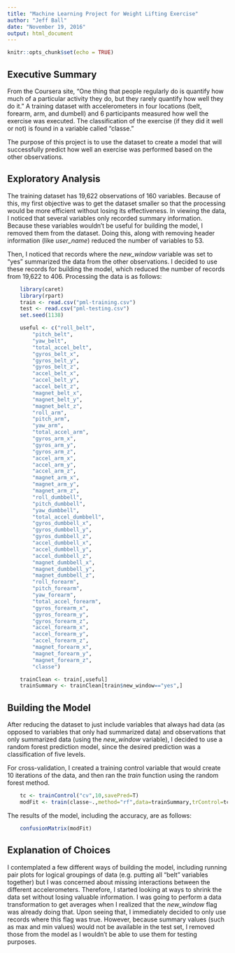 ---
title: "Machine Learning Project for Weight Lifting Exercise"
author: "Jeff Ball"
date: "November 19, 2016"
output: html_document
---

```{r setup, include=FALSE}
knitr::opts_chunk$set(echo = TRUE)
```

## Executive Summary

From the Coursera site, "One thing that people regularly do is quantify how much of a particular activity they do, but they rarely quantify how well they do it."  A training dataset with accelerometers in four locations (belt, forearm, arm, and dumbell) and 6 participants measured how well the exercise was executed.  The classification of the exercise (if they did it well or not) is found in a variable called "classe."

The purpose of this project is to use the dataset to create a model that will successfully predict how well an exercise was performed based on the other observations.

## Exploratory Analysis

The training dataset has 19,622 observations of 160 variables.  Because of this, my first objective was to get the dataset smaller so that the processing would be more efficient without losing its effectiveness.  In viewing the data, I noticed that several variables only recorded summary information.  Because these variables wouldn't be useful for building the model, I removed them from the dataset.  Doing this, along with removing header information (like *user_name*) reduced the number of variables to 53.

Then, I noticed that records where the *new_window* variable was set to "yes" summarized the data from the other observations.  I decided to use these records for building the model, which reduced the number of records from 19,622 to 406.  Processing the data is as follows:

```{r Initialize,echo=FALSE}
	library(caret)
	library(rpart)
	train <- read.csv("pml-training.csv")
	test <- read.csv("pml-testing.csv")
	set.seed(1138)
```

```{r SelectVars,echo=FALSE}
	useful <- c("roll_belt",
		"pitch_belt",
		"yaw_belt",
		"total_accel_belt",
		"gyros_belt_x",
		"gyros_belt_y",
		"gyros_belt_z",
		"accel_belt_x",
		"accel_belt_y",
		"accel_belt_z",
		"magnet_belt_x",
		"magnet_belt_y",
		"magnet_belt_z",
		"roll_arm",
		"pitch_arm",
		"yaw_arm",
		"total_accel_arm",
		"gyros_arm_x",
		"gyros_arm_y",
		"gyros_arm_z",
		"accel_arm_x",
		"accel_arm_y",
		"accel_arm_z",
		"magnet_arm_x",
		"magnet_arm_y",
		"magnet_arm_z",
		"roll_dumbbell",
		"pitch_dumbbell",
		"yaw_dumbbell",
		"total_accel_dumbbell",
		"gyros_dumbbell_x",
		"gyros_dumbbell_y",
		"gyros_dumbbell_z",
		"accel_dumbbell_x",
		"accel_dumbbell_y",
		"accel_dumbbell_z",
		"magnet_dumbbell_x",
		"magnet_dumbbell_y",
		"magnet_dumbbell_z",
		"roll_forearm",
		"pitch_forearm",
		"yaw_forearm",
		"total_accel_forearm",
		"gyros_forearm_x",
		"gyros_forearm_y",
		"gyros_forearm_z",
		"accel_forearm_x",
		"accel_forearm_y",
		"accel_forearm_z",
		"magnet_forearm_x",
		"magnet_forearm_y",
		"magnet_forearm_z",
		"classe")
```

``` {r CleanData}
	trainClean <- train[,useful]
	trainSummary <- trainClean[train$new_window=="yes",]
```

## Building the Model

After reducing the dataset to just include variables that always had data (as opposed to variables that only had summarized data) and observations that only summarized data (using the *new_window* variable), I decided to use a random forest prediction model, since the desired prediction was a classification of five levels.

For cross-validation, I created a training control variable that would create 10 iterations of the data, and then ran the *train* function using the random forest method.

``` {r BuildModel,cache=TRUE}
	tc <- trainControl("cv",10,savePred=T)
	modFit <- train(classe~.,method="rf",data=trainSummary,trControl=tc)
```

The results of the model, including the accuracy, are as follows:

``` {r ShowResults}
    confusionMatrix(modFit)
```

## Explanation of Choices

I contemplated a few different ways of building the model, including running pair plots for logical groupings of data (e.g. putting all "belt" variables together) but I was concerned about missing interactions between the different accelerometers.  Therefore, I started looking at ways to shrink the data set without losing valuable information.  I was going to perform a data transformation to get averages when I realized that the *new_window* flag was already doing that.  Upon seeing that, I immediately decided to only use records where this flag was true.  However, because summary values (such as max and min values) would not be available in the test set, I removed those from the model as I wouldn't be able to use them for testing purposes.